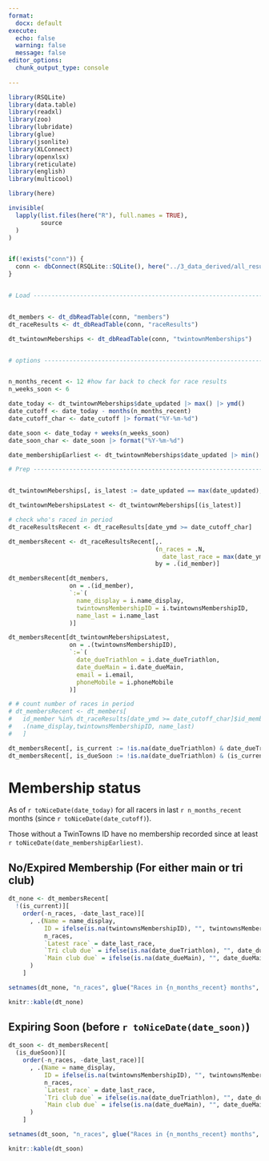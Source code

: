 ```yaml
---
format:
  docx: default
execute:
  echo: false
  warning: false
  message: false
editor_options: 
  chunk_output_type: console
  
---
```


::: {.landscape}

```r

library(RSQLite)
library(data.table)
library(readxl)
library(zoo)
library(lubridate)
library(glue)
library(jsonlite)
library(XLConnect)
library(openxlsx)
library(reticulate)
library(english)
library(multicool)

library(here)

invisible(
  lapply(list.files(here("R"), full.names = TRUE),
         source
  )
)


if(!exists("conn")) {
  conn <- dbConnect(RSQLite::SQLite(), here("../3_data_derived/all_results.sqlite"))
}


# Load --------------------------------------------------------------------


dt_members <- dt_dbReadTable(conn, "members")
dt_raceResults <- dt_dbReadTable(conn, "raceResults")

dt_twintownMeberships <- dt_dbReadTable(conn, "twintownMemberships")


# options -----------------------------------------------------------------


n_months_recent <- 12 #how far back to check for race results
n_weeks_soon <- 6

date_today <- dt_twintownMeberships$date_updated |> max() |> ymd()
date_cutoff <- date_today - months(n_months_recent)
date_cutoff_char <- date_cutoff |> format("%Y-%m-%d")

date_soon <- date_today + weeks(n_weeks_soon)
date_soon_char <- date_soon |> format("%Y-%m-%d")

date_membershipEarliest <- dt_twintownMeberships$date_updated |> min() |> ymd()


```

```r
# Prep --------------------------------------------------------------------


dt_twintownMeberships[, is_latest := date_updated == max(date_updated), by = .(twintownsMembershipID)]

dt_twintownMebershipsLatest <- dt_twintownMeberships[(is_latest)]

# check who's raced in period
dt_raceResultsRecent <- dt_raceResults[date_ymd >= date_cutoff_char]

dt_membersRecent <- dt_raceResultsRecent[,.
                                         (n_races = .N,
                                           date_last_race = max(date_ymd)),
                                         by = .(id_member)]

dt_membersRecent[dt_members,
                 on = .(id_member),
                 `:=`(
                   name_display = i.name_display,
                   twintownsMembershipID = i.twintownsMembershipID,
                   name_last = i.name_last
                 )]

dt_membersRecent[dt_twintownMebershipsLatest,
                 on = .(twintownsMembershipID),
                 `:=`(
                   date_dueTriathlon = i.date_dueTriathlon,
                   date_dueMain = i.date_dueMain,
                   email = i.email,
                   phoneMobile = i.phoneMobile
                 )]

# # count number of races in period
# dt_membersRecent <- dt_members[
#   id_member %in% dt_raceResults[date_ymd >= date_cutoff_char]$id_member,
#   .(name_display,twintownsMembershipID, name_last)
#   ]

dt_membersRecent[, is_current := !is.na(date_dueTriathlon) & date_dueTriathlon >= date_today & date_dueMain > date_today]
dt_membersRecent[, is_dueSoon := !is.na(date_dueTriathlon) & (is_current) & (date_dueTriathlon < date_soon_char | date_dueMain < date_soon_char) ]

```

# Membership status

As of `r toNiceDate(date_today)` for all racers in last `r n_months_recent` months (since `r toNiceDate(date_cutoff)`).

Those without a TwinTowns ID have no membership recorded since at least `r toNiceDate(date_membershipEarliest)`.

## No/Expired Membership (For either main or tri club)

```r
dt_none <- dt_membersRecent[
  !(is_current)][
    order(-n_races, -date_last_race)][
      , .(Name = name_display,
          ID = ifelse(is.na(twintownsMembershipID), "", twintownsMembershipID),
          n_races,
          `Latest race` = date_last_race,
          `Tri club due` = ifelse(is.na(date_dueTriathlon), "", date_dueTriathlon),
          `Main club due` = ifelse(is.na(date_dueMain), "", date_dueMain)
      )
    ]

setnames(dt_none, "n_races", glue("Races in {n_months_recent} months", n_months_recent = n_months_recent))

knitr::kable(dt_none)
```


## Expiring Soon (before `r toNiceDate(date_soon)`)

```r
dt_soon <- dt_membersRecent[
  (is_dueSoon)][
    order(-n_races, -date_last_race)][
      , .(Name = name_display,
          ID = ifelse(is.na(twintownsMembershipID), "", twintownsMembershipID),
          n_races,
          `Latest race` = date_last_race,
          `Tri club due` = ifelse(is.na(date_dueTriathlon), "", date_dueTriathlon),
          `Main club due` = ifelse(is.na(date_dueMain), "", date_dueMain)
      )
    ]

setnames(dt_soon, "n_races", glue("Races in {n_months_recent} months", n_months_recent = n_months_recent))

knitr::kable(dt_soon)
```


:::